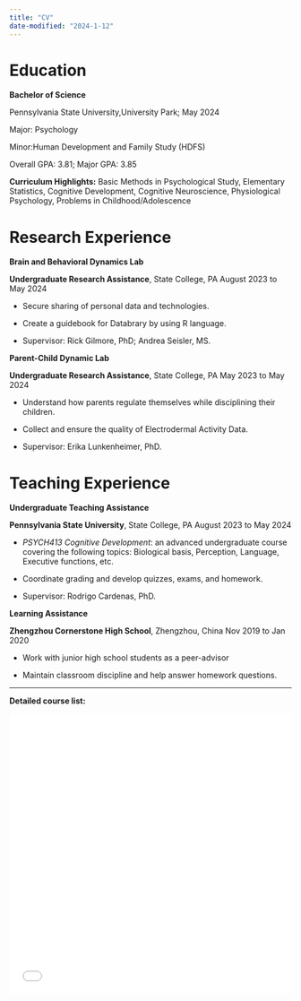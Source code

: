 ```yaml
---
title: "CV"
date-modified: "2024-1-12"
---
```


# Education

**Bachelor of Science**

Pennsylvania State University,University Park; May 2024

Major: Psychology

Minor:Human Development and Family Study (HDFS)

Overall GPA: 3.81; Major GPA: 3.85

**Curriculum Highlights:** Basic Methods in Psychological Study, Elementary Statistics, Cognitive Development, Cognitive Neuroscience, Physiological Psychology, Problems in Childhood/Adolescence

# Research Experience

**Brain and Behavioral Dynamics Lab**

**Undergraduate Research Assistance**, State College, PA August 2023 to May 2024

-   Secure sharing of personal data and technologies.

-   Create a guidebook for Databrary by using R language.

-   Supervisor: Rick Gilmore, PhD; Andrea Seisler, MS.


**Parent-Child Dynamic Lab**

**Undergraduate Research Assistance**, State College, PA May 2023 to May 2024


-   Understand how parents regulate themselves while disciplining their children.

-   Collect and ensure the quality of Electrodermal Activity Data.

-   Supervisor: Erika Lunkenheimer, PhD.



# Teaching Experience

**Undergraduate Teaching Assistance**

**Pennsylvania State University**, State College, PA August 2023 to May 2024


-   *PSYCH413 Cognitive Development*: an advanced undergraduate course covering the following topics: Biological basis, Perception, Language, Executive functions, etc.

-   Coordinate grading and develop quizzes, exams, and homework.

-   Supervisor: Rodrigo Cardenas, PhD.

**Learning Assistance**

**Zhengzhou Cornerstone High School**, Zhengzhou, China Nov 2019 to Jan 2020


-   Work with junior high school students as a peer-advisor

-   Maintain classroom discipline and help answer homework questions.

---
**Detailed course list:**

<iframe src="23FALL_Courselist.pdf" width="100%" height="500px" style="border:none;">

</iframe>
